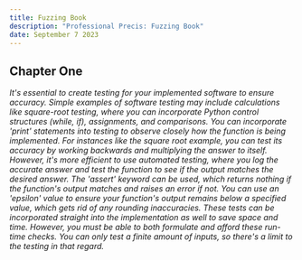 ```yaml
---
title: Fuzzing Book
description: "Professional Precis: Fuzzing Book"
date: September 7 2023
---
```


## Chapter One

_It's essential to create testing for your implemented software to ensure accuracy. Simple examples of software testing 
may include calculations like square-root testing, where you can incorporate Python control structures (while, if), assignments,
and comparisons. You can incorporate 'print' statements into testing to observe closely how the function is being implemented. For 
instances like the square root example, you can test its accuracy by working backwards and multiplying the answer to itself.
However, it's more efficient to use automated testing, where you log the accurate answer and test the function to see if the 
output matches the desired answer. The 'assert' keyword can be used, which returns nothing if the function's output matches and raises an error if not.
You can use an 'epsilon' value to ensure your function's output remains below a specified value, which gets rid of any rounding inaccuracies. These tests 
can be incorporated straight into the implementation as well to save space and time. However, you must be able to both formulate and afford these run-time
checks. You can only test a finite amount of inputs, so there's a limit to the testing in that regard._